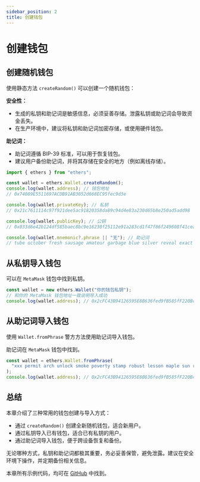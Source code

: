 ```yaml
---
sidebar_position: 2
title: 创建钱包
---
```


# 创建钱包

## 创建随机钱包

使用静态方法 `createRandom()` 可以创建一个随机钱包：

**安全性：**

- 生成的私钥和助记词是敏感信息，必须妥善存储。泄露私钥或助记词会导致资金丢失。
- 在生产环境中，建议将私钥和助记词加密存储，或使用硬件钱包。

**助记词：**

- 助记词遵循 BIP-39 标准，可以用于恢复钱包。
- 建议用户备份助记词，并将其存储在安全的地方（例如离线存储）。

```js
import { ethers } from "ethers";

const wallet = ethers.Wallet.createRandom();
console.log(wallet.address); // 钱包地址
// 0x74089E5511697ACDB91AB3052d668EC95fec9d3e

console.log(wallet.privateKey); // 私钥
// 0x21c7611114c97f921dee5ac91820358da89c94d4e83a230d65b8e250ad5add98

console.log(wallet.publicKey); // 公钥
// 0x033d6e42b124df585baec8bc9e16230f25112e91a283cd1f47f86f249608f41cea

console.log(wallet.mnemonic?.phrase || "无"); // 助记词
// tube october fresh sausage amateur garbage blue silver reveal exact lab february
```


<CreateWallet />

## 从私钥导入钱包

可以在 `MetaMask` 钱包中找到私钥。

```js
const wallet = new ethers.Wallet("你的钱包私钥");
// 和你的 MetaMask 钱包地址一致说明导入成功
console.log(wallet.address); // 0x2cFC43B94126595E8B636fed9fB585fF220Bc97d
```


<PrivateWallet />

## 从助记词导入钱包

使用 `Wallet.fromPhrase` 警方方法使用助记词导入钱包。

助记词在 `MetaMask` 钱包中找到。

```js
const wallet = ethers.Wallet.fromPhrase(
  "xxx permit arch unlock smoke poverty stamp robust lesson maple sun remember"
);
console.log(wallet.address); // 0x2cFC43B94126595E8B636fed9fB585fF220Bc97d
```


<FromPhraseWallet />

## 总结

本章介绍了三种常用的钱包创建与导入方式：

- 通过 `createRandom()` 创建全新随机钱包，适合新用户。
- 通过私钥导入已有钱包，适合已有私钥的用户。
- 通过助记词导入钱包，便于跨设备恢复和备份。

无论哪种方式，私钥和助记词都极其重要，务必妥善保管，避免泄露。建议在安全环境下操作，并定期备份相关信息。

本章所有示例代码，均可在 [GitHub](https://github.com/xjh22222228/ethers-tutorial/tree/main/docs/wallet/components) 中找到。

